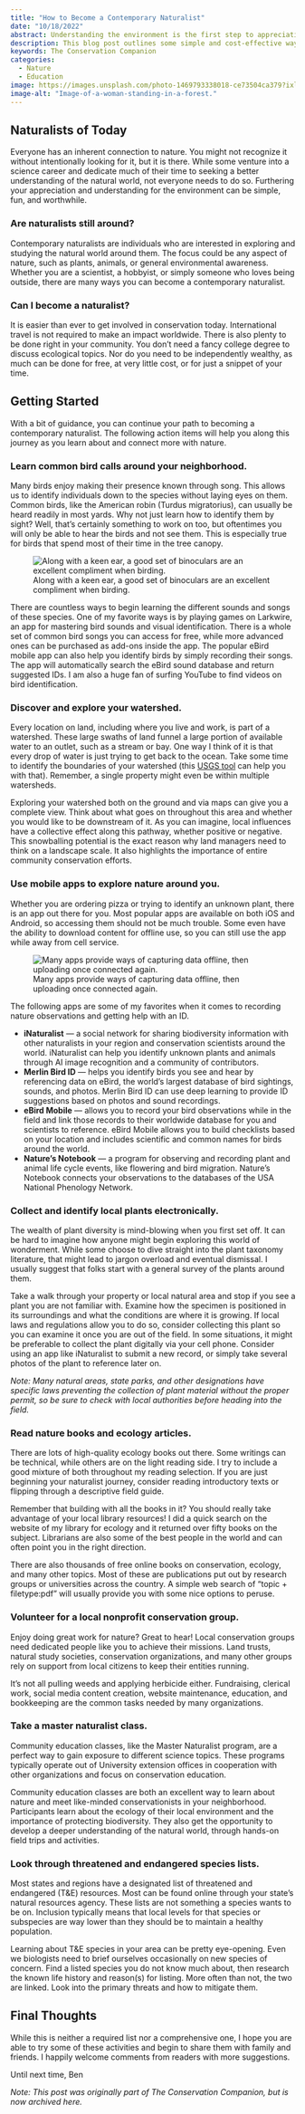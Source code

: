 ```yaml
---
title: "How to Become a Contemporary Naturalist"
date: "10/18/2022"
abstract: Understanding the environment is the first step to appreciating it.
description: This blog post outlines some simple and cost-effective ways to help you start your journey as a contemporary naturalist. Through these tips, you will be able to gain a deeper appreciation and understanding of the environment. We will explore ways to learn common bird calls, discover your local watershed, use mobile apps to explore nature around you, and much more.
keywords: The Conservation Companion
categories:
  - Nature
  - Education
image: https://images.unsplash.com/photo-1469793338018-ce73504ca379?ixlib=rb-4.0.3&ixid=M3wxMjA3fDB8MHxwaG90by1wYWdlfHx8fGVufDB8fHx8fA%3D%3D&auto=format&fit=crop&w=1471&q=80
image-alt: "Image-of-a-woman-standing-in-a-forest."
---
```



## Naturalists of Today

Everyone has an inherent connection to nature. You might not recognize it without intentionally looking for it, but it is there. While some venture into a science career and dedicate much of their time to seeking a better understanding of the natural world, not everyone needs to do so. Furthering your appreciation and understanding for the environment can be simple, fun, and worthwhile.

### Are naturalists still around?

Contemporary naturalists are individuals who are interested in exploring and studying the natural world around them. The focus could be any aspect of nature, such as plants, animals, or general environmental awareness. Whether you are a scientist, a hobbyist, or simply someone who loves being outside, there are many ways you can become a contemporary naturalist.

### Can I become a naturalist?

It is easier than ever to get involved in conservation today. International travel is not required to make an impact worldwide. There is also plenty to be done right in your community.  You don’t need a fancy college degree to discuss ecological topics. Nor do you need to be independently wealthy, as much can be done for free, at very little cost, or for just a snippet of your time.

## Getting Started

With a bit of guidance, you can continue your path to becoming a contemporary naturalist. The following action items will help you along this journey as you learn about and connect more with nature.

### Learn common bird calls around your neighborhood.

Many birds enjoy making their presence known through song. This allows us to identify individuals down to the species without laying eyes on them. Common birds, like the American robin (Turdus migratorius), can usually be heard readily in most yards. Why not just learn how to identify them by sight? Well, that’s certainly something to work on too, but oftentimes you will only be able to hear the birds and not see them. This is especially true for birds that spend most of their time in the tree canopy.

![Along with a keen ear, a good set of binoculars are an excellent compliment when birding.](https://images.squarespace-cdn.com/content/v1/5e8e68295922a6755b0b90e4/1588816911736-IG7P67VY7EXUYZSFEDML/image-asset.jpeg){.column-body-outset}

There are countless ways to begin learning the different sounds and songs of these species. One of my favorite ways is by playing games on Larkwire, an app for mastering bird sounds and visual identification. There is a whole set of common bird songs you can access for free, while more advanced ones can be purchased as add-ons inside the app. The popular eBird mobile app can also help you identify birds by simply recording their songs. The app will automatically search the eBird sound database and return suggested IDs. I am also a huge fan of surfing YouTube to find videos on bird identification.

### Discover and explore your watershed.

Every location on land, including where you live and work, is part of a watershed.  These large swaths of land funnel a large portion of available water to an outlet, such as a stream or bay.  One way I think of it is that every drop of water is just trying to get back to the ocean.  Take some time to identify the boundaries of your watershed (this [USGS tool](https://water.usgs.gov/wsc/map_index.html) can help you with that).  Remember, a single property might even be within multiple watersheds.

Exploring your watershed both on the ground and via maps can give you a complete view.  Think about what goes on throughout this area and whether you would like to be downstream of it.  As you can imagine, local influences have a collective effect along this pathway, whether positive or negative.  This snowballing potential is the exact reason why land managers need to think on a landscape scale.  It also highlights the importance of entire community conservation efforts.

### Use mobile apps to explore nature around you.

Whether you are ordering pizza or trying to identify an unknown plant, there is an app out there for you. Most popular apps are available on both iOS and Android, so accessing them should not be much trouble. Some even have the ability to download content for offline use, so you can still use the app while away from cell service.

![Many apps provide ways of capturing data offline, then uploading once connected again.](https://images.unsplash.com/photo-1625517072766-2fc585871810?ixlib=rb-4.0.3&ixid=M3wxMjA3fDB8MHxwaG90by1wYWdlfHx8fGVufDB8fHx8fA%3D%3D&auto=format&fit=crop&w=1034&q=80){.column-body-outset}

The following apps are some of my favorites when it comes to recording nature observations and getting help with an ID.

- **iNaturalist** — a social network for sharing biodiversity information with other naturalists in your region and conservation scientists around the world. iNaturalist can help you identify unknown plants and animals through AI image recognition and a community of contributors.
- **Merlin Bird ID** — helps you identify birds you see and hear by referencing data on eBird, the world’s largest database of bird sightings, sounds, and photos. Merlin Bird ID can use deep learning to provide ID suggestions based on photos and sound recordings.
- **eBird Mobile** — allows you to record your bird observations while in the field and link those records to their worldwide database for you and scientists to reference. eBird Mobile allows you to build checklists based on your location and includes scientific and common names for birds around the world.
- **Nature’s Notebook** — a program for observing and recording plant and animal life cycle events, like flowering and bird migration. Nature’s Notebook connects your observations to the databases of the USA National Phenology Network.

### Collect and identify local plants electronically.

The wealth of plant diversity is mind-blowing when you first set off. It can be hard to imagine how anyone might begin exploring this world of wonderment. While some choose to dive straight into the plant taxonomy literature, that might lead to jargon overload and eventual dismissal. I usually suggest that folks start with a general survey of the plants around them.

Take a walk through your property or local natural area and stop if you see a plant you are not familiar with. Examine how the specimen is positioned in its surroundings and what the conditions are where it is growing. If local laws and regulations allow you to do so, consider collecting this plant so you can examine it once you are out of the field. In some situations, it might be preferable to collect the plant digitally via your cell phone. Consider using an app like iNaturalist to submit a new record, or simply take several photos of the plant to reference later on.

*Note: Many natural areas, state parks, and other designations have specific laws preventing the collection of plant material without the proper permit, so be sure to check with local authorities before heading into the field.*

### Read nature books and ecology articles.

There are lots of high-quality ecology books out there. Some writings can be technical, while others are on the light reading side.  I try to include a good mixture of both throughout my reading selection. If you are just beginning your naturalist journey, consider reading introductory texts or flipping through a descriptive field guide.

Remember that building with all the books in it? You should really take advantage of your local library resources! I did a quick search on the website of my library for ecology and it returned over fifty books on the subject. Librarians are also some of the best people in the world and can often point you in the right direction.

There are also thousands of free online books on conservation, ecology, and many other topics. Most of these are publications put out by research groups or universities across the country. A simple web search of “topic + filetype:pdf” will usually provide you with some nice options to peruse.


### Volunteer for a local nonprofit conservation group.

Enjoy doing great work for nature?  Great to hear!  Local conservation groups need dedicated people like you to achieve their missions. Land trusts, natural study societies, conservation organizations, and many other groups rely on support from local citizens to keep their entities running.

It’s not all pulling weeds and applying herbicide either.  Fundraising, clerical work, social media content creation, website maintenance, education, and bookkeeping are the common tasks needed by many organizations.

### Take a master naturalist class.

Community education classes, like the Master Naturalist program, are a perfect way to gain exposure to different science topics.  These programs typically operate out of University extension offices in cooperation with other organizations and focus on conservation education.

Community education classes are both an excellent way to learn about nature and meet like-minded conservationists in your neighborhood. Participants learn about the ecology of their local environment and the importance of protecting biodiversity. They also get the opportunity to develop a deeper understanding of the natural world, through hands-on field trips and activities.

### Look through threatened and endangered species lists.

Most states and regions have a designated list of threatened and endangered (T&E) resources.  Most can be found online through your state’s natural resources agency.  These lists are not something a species wants to be on.  Inclusion typically means that local levels for that species or subspecies are way lower than they should be to maintain a healthy population.

Learning about T&E species in your area can be pretty eye-opening.  Even we biologists need to brief ourselves occasionally on new species of concern.  Find a listed species you do not know much about, then research the known life history and reason(s) for listing.  More often than not, the two are linked.  Look into the primary threats and how to mitigate them.

## Final Thoughts

While this is neither a required list nor a comprehensive one, I hope you are able to try some of these activities and begin to share them with family and friends. I happily welcome comments from readers with more suggestions.

Until next time, Ben

*Note: This post was originally part of The Conservation Companion, but is now archived here.*